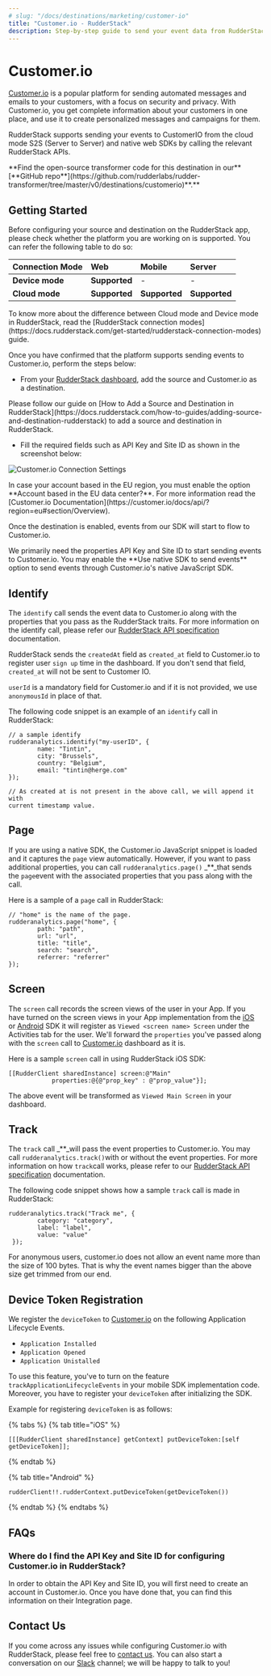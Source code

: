 ```yaml
---
# slug: "/docs/destinations/marketing/customer-io"
title: "Customer.io - RudderStack"
description: Step-by-step guide to send your event data from RudderStack to Customer.io
---
```


# Customer.io

[Customer.io](https://customer.io/) is a popular platform for sending automated messages and emails to your customers, with a focus on security and privacy. With Customer.io, you get complete information about your customers in one place, and use it to create personalized messages and campaigns for them.

RudderStack supports sending your events to CustomerIO from the cloud mode S2S \(Server to Server\) and native web SDKs by calling the relevant RudderStack APIs.

<div class="successBlock">
  **Find the open-source transformer code for this destination in our**
  [**GitHub
  repo**](https://github.com/rudderlabs/rudder-transformer/tree/master/v0/destinations/customerio)**.**
</div>

## Getting Started

Before configuring your source and destination on the RudderStack app, please check whether the platform you are working on is supported. You can refer the following table to do so:

| **Connection Mode** | **Web**       | **Mobile**    | **Server**    |
| :------------------ | :------------ | :------------ | :------------ |
| **Device mode**     | **Supported** | -             | -             |
| **Cloud mode**      | **Supported** | **Supported** | **Supported** |

<div class="infoBlock">
To know more about the difference between Cloud mode and Device mode in RudderStack, read the [RudderStack connection modes](https://docs.rudderstack.com/get-started/rudderstack-connection-modes) guide.

</div>

Once you have confirmed that the platform supports sending events to Customer.io, perform the steps below:

- From your [RudderStack dashboard](https://app.rudderlabs.com/), add the source and Customer.io as a destination.

<div class="infoBlock">
Please follow our guide on [How to Add a Source and Destination in RudderStack](https://docs.rudderstack.com/how-to-guides/adding-source-and-destination-rudderstack) to add a source and destination in RudderStack.

</div>

- Fill the required fields such as API Key and Site ID as shown in the screenshot below:

![Customer.io Connection Settings](../../.gitbook/assets/photo-17-03-2021.png)

<div class="infoBlock">
In case your account based in the EU region, you must enable the option **Account based in the EU data center?**. For more information read the [Customer.io Documentation](https://customer.io/docs/api/?region=eu#section/Overview).

</div>

Once the destination is enabled, events from our SDK will start to flow to Customer.io.

<div class="infoBlock">
We primarily need the properties API Key and Site ID to start sending events to Customer.io. You may enable the **Use native SDK to send events** option to send events through Customer.io's native JavaScript SDK.

</div>

## Identify

The `identify` call sends the event data to Customer.io along with the properties that you pass as the RudderStack traits. For more information on the identify call, please refer our [RudderStack API specification](https://docs.rudderstack.com/getting-started/rudderstack-api-spec) documentation.

RudderStack sends the `createdAt` field as `created_at` field to Customer.io to register user `sign up` time in the dashboard. If you don't send that field, `created_at` will not be sent to Customer IO.

`userId` is a mandatory field for Customer.io and if it is not provided, we use `anonymousId` in place of that.

The following code snippet is an example of an `identify` call in RudderStack:

```text
// a sample identify
rudderanalytics.identify("my-userID", {
        name: "Tintin",
        city: "Brussels",
        country: "Belgium",
        email: "tintin@herge.com"
});

// As created at is not present in the above call, we will append it with
current timestamp value.
```

## Page

If you are using a native SDK, the Customer.io JavaScript snippet is loaded and it captures the `page` view automatically. However, if you want to pass additional properties, you can call `rudderanalytics.page()` \_\*\*\_that sends the `page`event with the associated properties that you pass along with the call.

Here is a sample of a `page` call in RudderStack:

```text
// "home" is the name of the page.
rudderanalytics.page("home", {
        path: "path",
        url: "url",
        title: "title",
        search: "search",
        referrer: "referrer"
});
```

## Screen

The `screen` call records the screen views of the user in your App. If you have turned on the screen views in your App implementation from the [iOS](https://docs.rudderstack.com/rudderstack-sdk-integration-guides/rudderstack-ios-sdk) or [Android](https://docs.rudderstack.com/rudderstack-sdk-integration-guides/rudderstack-android-sdk) SDK it will register as `Viewed <screen name> Screen` under the Activities tab for the user. We'll forward the `properties` you've passed along with the `screen` call to [Customer.io](https://customer.io) dashboard as it is.

Here is a sample `screen` call in using RudderStack iOS SDK:

```text
[[RudderClient sharedInstance] screen:@"Main"
            properties:@{@"prop_key" : @"prop_value"}];
```

The above event will be transformed as `Viewed Main Screen` in your dashboard.

## Track

The `track` call \_\*\*\_will pass the event properties to Customer.io. You may call `rudderanalytics.track()`with or without the event properties. For more information on how `track`call works, please refer to our [RudderStack API specification](https://docs.rudderstack.com/getting-started/rudderstack-api-spec) documentation.

The following code snippet shows how a sample `track` call is made in RudderStack:

```text
rudderanalytics.track("Track me", {
        category: "category",
        label: "label",
        value: "value"
 });
```

<div class="infoBlock">
For anonymous users, customer.io does not allow an event name more than the size of 100 bytes. That is why the event names bigger than the above size get trimmed from our end.

</div>

## Device Token Registration

We register the `deviceToken` to [Customer.io](https://customer.io) on the following Application Lifecycle Events.

- `Application Installed`
- `Application Opened`
- `Application Unistalled`

To use this feature, you've to turn on the feature `trackApplicationLifecycleEvents` in your mobile SDK implementation code. Moreover, you have to register your `deviceToken` after initializing the SDK.

Example for registering `deviceToken` is as follows:

{% tabs %}
{% tab title="iOS" %}

```text
[[[RudderClient sharedInstance] getContext] putDeviceToken:[self getDeviceToken]];
```

{% endtab %}

{% tab title="Android" %}

```text
rudderClient!!.rudderContext.putDeviceToken(getDeviceToken())
```

{% endtab %}
{% endtabs %}

## FAQs

### Where do I find the **API Key** and **Site ID** for configuring Customer.io in RudderStack?

In order to obtain the API Key and Site ID, you will first need to create an account in Customer.io. Once you have done that, you can find this information on their Integration page.

## Contact Us

If you come across any issues while configuring Customer.io with RudderStack, please feel free to [contact us](mailto:%20docs@rudderstack.com). You can also start a conversation on our [Slack](https://resources.rudderstack.com/join-rudderstack-slack) channel; we will be happy to talk to you!
